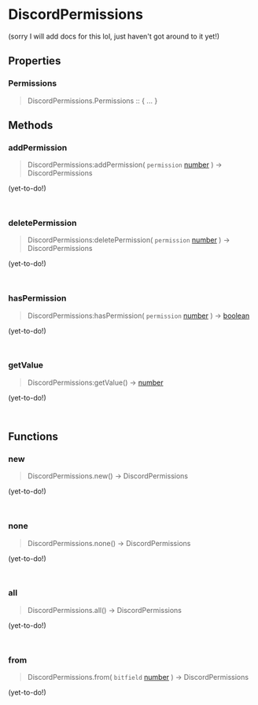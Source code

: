 [//]: # (This file was automatically compiled through the Generator luau code under this repository)
[//]: # (if you want to edit the documentation of discord-luau, please write changes)
[//]: # (to the discord-luau repository itself, we extract the comments from discord-luau and translate)
[//]: # (them into markdown files that Nextra can interpret!)

[//]: # (----- NEXTRA COMPONENTS IMPORT ----- )


[//]: # (----- DOCUMENT HEADER ----- )

# DiscordPermissions

(sorry I will add docs for this lol, just haven't got around to it yet!)

[//]: # (----- DOCUMENT PROPERTIES ----- )

## Properties

### Permissions

> DiscordPermissions.Permissions :: \{ ... }

[//]: # (----- DOCUMENT METHODS ----- )

## Methods

### addPermission

> DiscordPermissions:addPermission( `permission` [number](https://www.lua.org/pil/2.3.html) ) ->  DiscordPermissions 

(yet-to-do!)

```lua
	
```
### deletePermission

> DiscordPermissions:deletePermission( `permission` [number](https://www.lua.org/pil/2.3.html) ) ->  DiscordPermissions 

(yet-to-do!)

```lua
	
```
### hasPermission

> DiscordPermissions:hasPermission( `permission` [number](https://www.lua.org/pil/2.3.html) ) ->  [boolean](https://www.lua.org/pil/2.2.html) 

(yet-to-do!)

```lua
	
```
### getValue

> DiscordPermissions:getValue() ->  [number](https://www.lua.org/pil/2.3.html) 

(yet-to-do!)

```lua
	
```

[//]: # (----- DOCUMENT FUNCTIONS ----- )

## Functions

### new

> DiscordPermissions.new() ->  DiscordPermissions 

(yet-to-do!)

```lua
	
```
### none

> DiscordPermissions.none() ->  DiscordPermissions 

(yet-to-do!)

```lua
	
```
### all

> DiscordPermissions.all() ->  DiscordPermissions 

(yet-to-do!)

```lua
	
```
### from

> DiscordPermissions.from( `bitfield` [number](https://www.lua.org/pil/2.3.html) ) ->  DiscordPermissions 

(yet-to-do!)

```lua
	
```

